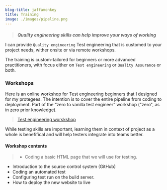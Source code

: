 ```yaml
---
blog-title: jaffamonkey
title: Training
image: ./images/pipeline.png
---
```

####
> **_Quality engineering skills can help improve your ways of working_**

I can provide `Quality engineering` Test engineering that is customed to your project needs, wither onsite or via remote workshops.

The training is custom-tailored for beginners or more advanced practitioners, with focus either on `Test engineering` or      `Quality Assurance` or both.

### Workshops

Here is an online workshop for Test engineering beginners that I designed for my protegees. The intention is to cover the entire pipeline from coding to deployment.  Part of the “zero to vanilla test engineer” workshop ("zero", as in zero prior knowledge).

> [Test engineering worskshop](./trainingcourse)

While testing skills are important, learning them in context of project as a whole is benefifical and will help testers integrate into teams better. 

#### Workshop contents

> * Coding a basic HTML page that we will use for testing.
* Introduction to the source control system (GitHub)
* Coding an automated test
* Configuring test run on the build server.
* How to deploy the new website to live
